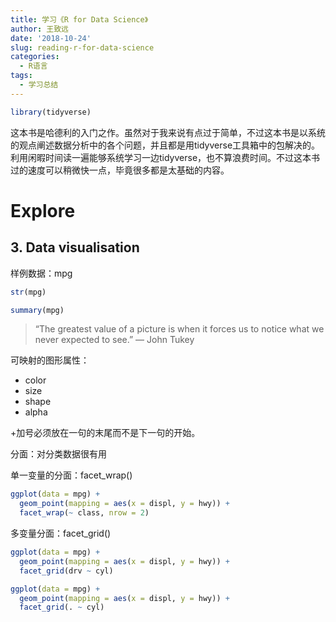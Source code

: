 ```yaml
---
title: 学习《R for Data Science》
author: 王致远
date: '2018-10-24'
slug: reading-r-for-data-science
categories:
  - R语言
tags:
  - 学习总结
---
```


```r
library(tidyverse)
```


这本书是哈德利的入门之作。虽然对于我来说有点过于简单，不过这本书是以系统的观点阐述数据分析中的各个问题，并且都是用tidyverse工具箱中的包解决的。利用闲暇时间读一遍能够系统学习一边tidyverse，也不算浪费时间。不过这本书过的速度可以稍微快一点，毕竟很多都是太基础的内容。

# Explore

## 3. Data visualisation

样例数据：mpg

```r
str(mpg)
```

```r
summary(mpg)
```

> “The greatest value of a picture is when it forces us to notice what we never expected to see.” — John Tukey

可映射的图形属性：

- color
- size
- shape
- alpha

\+加号必须放在一句的末尾而不是下一句的开始。

分面：对分类数据很有用

单一变量的分面：facet_wrap()

```r
ggplot(data = mpg) + 
  geom_point(mapping = aes(x = displ, y = hwy)) + 
  facet_wrap(~ class, nrow = 2)
```

多变量分面：facet_grid()

```r
ggplot(data = mpg) + 
  geom_point(mapping = aes(x = displ, y = hwy)) + 
  facet_grid(drv ~ cyl)
```

```r
ggplot(data = mpg) + 
  geom_point(mapping = aes(x = displ, y = hwy)) + 
  facet_grid(. ~ cyl)
```


